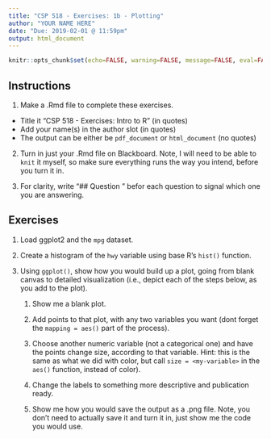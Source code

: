 ```yaml
---
title: "CSP 518 - Exercises: 1b - Plotting"
author: "YOUR NAME HERE"
date: "Due: 2019-02-01 @ 11:59pm"
output: html_document
---
```


```r
knitr::opts_chunk$set(echo=FALSE, warning=FALSE, message=FALSE, eval=FALSE)
```

## Instructions

1. Make a .Rmd file to complete these exercises.

  - Title it "CSP 518 - Exercises: Intro to R" (in quotes)
  - Add your name(s) in the author slot (in quotes)
  - The output can be either be `pdf_document` or `html_document` (no quotes)

2. Turn in just your .Rmd file on Blackboard. Note, I will need to be able to `knit` it myself, so make sure everything runs the way you intend, before you turn it in.

3. For clarity, write "## Question <number>" befor each question to signal which one you are answering.

## Exercises

1. Load ggplot2 and the `mpg` dataset.

2. Create a histogram of the `hwy` variable using base R's `hist()` function.

3. Using `ggplot()`, show how you would build up a plot, going from blank canvas to detailed visualization (i.e., depict each of the steps below, as you add to the plot). 

    1. Show me a blank plot.
    
    2. Add points to that plot, with any two variables you want (dont forget the `mapping = aes()` part of the process).
    
    3. Choose another numeric variable (not a categorical one) and have the points change size, according to that variable. Hint: this is the same as what we did with color, but call `size = <my-variable>` in the `aes()` function, instead of color).
    
    4. Change the labels to something more descriptive and publication ready.
    
    5. Show me how you would save the output as a .png file. Note, you don't need to actually save it and turn it in, just show me the code you would use.